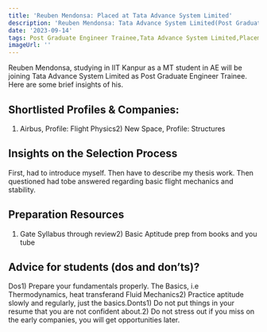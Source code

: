```yaml
---
title: 'Reuben Mendonsa: Placed at Tata Advance System Limited'
description: 'Reuben Mendonsa: Tata Advance System Limited(Post Graduate Engineer Trainee)'
date: '2023-09-14'
tags: Post Graduate Engineer Trainee,Tata Advance System Limited,Placement
imageUrl: ''
---
```


Reuben Mendonsa, studying in IIT Kanpur as a MT student in AE will be joining Tata Advance System Limited as Post Graduate Engineer Trainee. Here are some brief insights of his.

## Shortlisted Profiles & Companies:
1) Airbus, Profile: Flight Physics2) New Space, Profile: Structures

## Insights on the Selection Process
First, had to introduce myself. Then have to describe my thesis work. Then questioned had tobe answered regarding basic flight mechanics and stability.

##  Preparation Resources
1) Gate Syllabus through review2) Basic Aptitude prep from books and you tube

## Advice for students (dos and don’ts)? 
Dos1) Prepare your fundamentals properly. The Basics, i.e Thermodynamics, heat transferand Fluid Mechanics2) Practice aptitude slowly and regularly, just the basics.Donts1) Do not put things in your resume that you are not confident about.2) Do not stress out if you miss on the early companies, you will get opportunities later.

